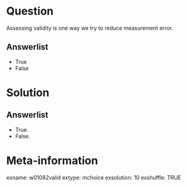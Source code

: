 Question
========
Assessing validity is one way we try to reduce measurement error.

Answerlist
----------
* True
* False


Solution
========

Answerlist
----------
* True.
* False.


Meta-information
================
exname: w01082valid
extype: mchoice
exsolution: 10
exshuffle: TRUE